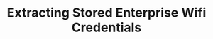 ---
title: Extracting Stored Enterprise Wifi Credentials
description: How to extract stored enterprise Wi-Fi credentials from compromised hosts during an engagment.
---